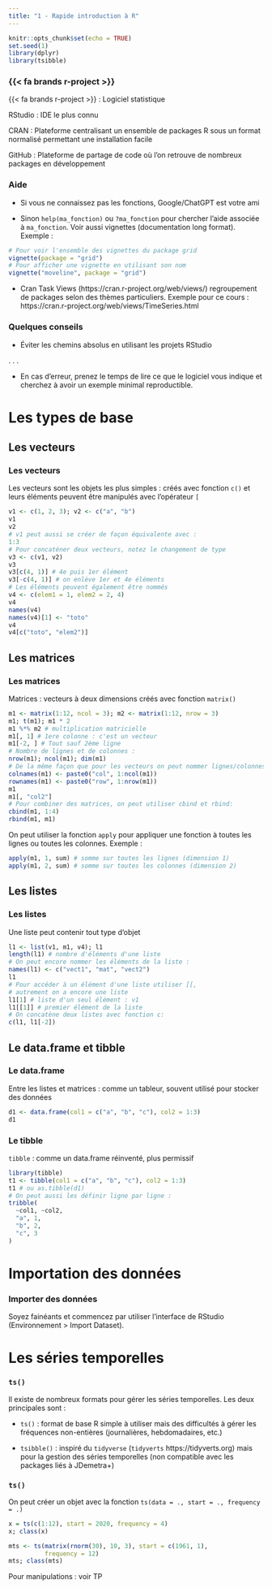 ```yaml
---
title: "1 - Rapide introduction à R"
---
```



```r
knitr::opts_chunk$set(echo = TRUE)
set.seed(1)
library(dplyr)
library(tsibble)
```

### {{< fa brands r-project >}}

{{< fa brands r-project >}} : Logiciel statistique

RStudio : IDE le plus connu

CRAN : Plateforme centralisant un ensemble de packages R sous un format normalisé permettant une installation facile

GitHub : Plateforme de partage de code où l'on retrouve de nombreux packages en développement


### Aide

- Si vous ne connaissez pas les fonctions, Google/ChatGPT est votre ami

- Sinon `help(ma_fonction)` ou `?ma_fonction` pour chercher l'aide associée à `ma_fonction`.
Voir aussi vignettes (documentation long format). 
Exemple :

```r
# Pour voir l'ensemble des vignettes du package grid
vignette(package = "grid")
# Pour afficher une vignette en utilisant son nom
vignette("moveline", package = "grid")
```

- Cran Task Views (https://cran.r-project.org/web/views/) regroupement de packages selon des thèmes particuliers. Exemple pour ce cours :
https://cran.r-project.org/web/views/TimeSeries.html

### Quelques conseils

- Éviter les chemins absolus en utilisant les projets RStudio

. . .


- En cas d'erreur, prenez le temps de lire ce que le logiciel vous indique et cherchez à avoir un exemple minimal reproductible.


# Les types de base

## Les vecteurs

### Les vecteurs {.allowframebreaks}

Les vecteurs sont les objets les plus simples : créés avec fonction `c()` et leurs éléments peuvent être manipulés avec l'opérateur `[`

```r
v1 <- c(1, 2, 3); v2 <- c("a", "b")
v1
v2
# v1 peut aussi se créer de façon équivalente avec :
1:3
# Pour concaténer deux vecteurs, notez le changement de type
v3 <- c(v1, v2)
v3
v3[c(4, 1)] # 4e puis 1er élément
v3[-c(4, 1)] # on enlève 1er et 4e éléments
# Les éléments peuvent également être nommés
v4 <- c(elem1 = 1, elem2 = 2, 4)
v4
names(v4)
names(v4)[1] <- "toto"
v4
v4[c("toto", "elem2")]
```


## Les matrices

### Les matrices {.allowframebreaks}

Matrices : vecteurs à deux dimensions créés avec fonction `matrix()`
```r
m1 <- matrix(1:12, ncol = 3); m2 <- matrix(1:12, nrow = 3)
m1; t(m1); m1 * 2
m1 %*% m2 # multiplication matricielle
m1[, 1] # 1ere colonne : c'est un vecteur
m1[-2, ] # Tout sauf 2ème ligne
# Nombre de lignes et de colonnes :
nrow(m1); ncol(m1); dim(m1)
# De la même façon que pour les vecteurs on peut nommer lignes/colonnes
colnames(m1) <- paste0("col", 1:ncol(m1))
rownames(m1) <- paste0("row", 1:nrow(m1))
m1
m1[, "col2"]
# Pour combiner des matrices, on peut utiliser cbind et rbind:
cbind(m1, 1:4)
rbind(m1, m1)
```
On peut utiliser la fonction `apply` pour appliquer une fonction à toutes les lignes ou toutes les colonnes. Exemple :

```r
apply(m1, 1, sum) # somme sur toutes les lignes (dimension 1)
apply(m1, 2, sum) # somme sur toutes les colonnes (dimension 2)
```

## Les listes

### Les listes {.allowframebreaks}

Une liste peut contenir tout type d'objet

```r
l1 <- list(v1, m1, v4); l1
length(l1) # nombre d'éléments d'une liste
# On peut encore nommer les éléments de la liste :
names(l1) <- c("vect1", "mat", "vect2")
l1
# Pour accéder à un élément d'une liste utiliser [[,
# autrement on a encore une liste
l1[1] # liste d'un seul élément : v1
l1[[1]] # premier élément de la liste
# On concatène deux listes avec fonction c:
c(l1, l1[-2])
```


## Le data.frame et tibble

### Le data.frame {.allowframebreaks}

Entre les listes et matrices : comme un tableur, souvent utilisé pour stocker des données

```r
d1 <- data.frame(col1 = c("a", "b", "c"), col2 = 1:3)
d1
```

### Le tibble  {.allowframebreaks}

`tibble` : comme un data.frame réinventé, plus permissif

```r
library(tibble)
t1 <- tibble(col1 = c("a", "b", "c"), col2 = 1:3)
t1 # ou as.tibble(d1)
# On peut aussi les définir ligne par ligne :
tribble(
  ~col1, ~col2,
  "a", 1,
  "b", 2,
  "c", 3
)
```


# Importation des données

### Importer des données

Soyez fainéants et commencez par utiliser l'interface de RStudio (Environnement > Import Dataset).


# Les séries temporelles

### `ts()` 

Il existe de nombreux formats pour gérer les séries temporelles. Les deux principales sont :

- `ts()` : format de base R simple à utiliser mais des difficultés à gérer les fréquences non-entières (journalières, hebdomadaires, etc.)

- `tsibble()` : inspiré du `tidyverse` (`tidyverts` https://tidyverts.org) mais pour la gestion des séries temporelles (non compatible avec les packages liés à JDemetra+)

### `ts()` {.allowframebreaks}

On peut créer un objet avec la fonction `ts(data = ., start = ., frequency = .)`

```r
x = ts(c(1:12), start = 2020, frequency = 4)
x; class(x)
```

```r
mts <- ts(matrix(rnorm(30), 10, 3), start = c(1961, 1),
		  frequency = 12)
mts; class(mts)
```

Pour manipulations : voir TP

